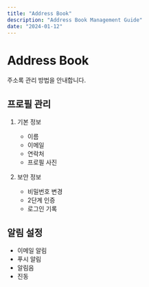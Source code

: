 ```yaml
---
title: "Address Book"
description: "Address Book Management Guide"
date: "2024-01-12"
---
```


# Address Book

주소록 관리 방법을 안내합니다.

## 프로필 관리

1. 기본 정보
   - 이름
   - 이메일
   - 연락처
   - 프로필 사진

2. 보안 정보
   - 비밀번호 변경
   - 2단계 인증
   - 로그인 기록

## 알림 설정

- 이메일 알림
- 푸시 알림
- 알림음
- 진동
